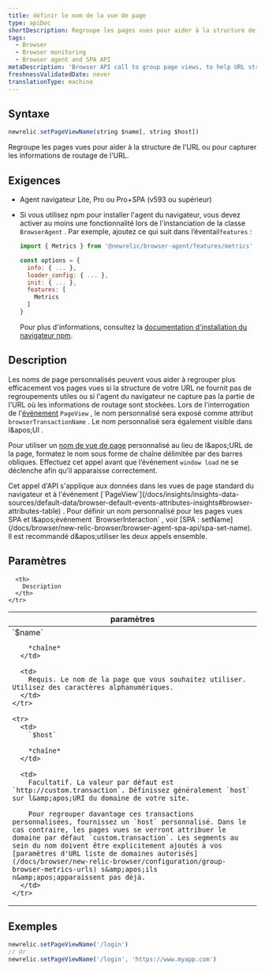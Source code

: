 ```yaml
---
title: définir le nom de la vue de page
type: apiDoc
shortDescription: Regroupe les pages vues pour aider à la structure de l'URL ou pour capturer les informations de routage de l'URL.
tags:
  - Browser
  - Browser monitoring
  - Browser agent and SPA API
metaDescription: 'Browser API call to group page views, to help URL structure or help capture the URL''s routing information.'
freshnessValidatedDate: never
translationType: machine
---
```


## Syntaxe

```js
newrelic.setPageViewName(string $name[, string $host])
```

Regroupe les pages vues pour aider à la structure de l'URL ou pour capturer les informations de routage de l'URL.

## Exigences

* Agent navigateur Lite, Pro ou Pro+SPA (v593 ou supérieur)

* Si vous utilisez npm pour installer l'agent du navigateur, vous devez activer au moins une fonctionnalité lors de l'instanciation de la classe `BrowserAgent` . Par exemple, ajoutez ce qui suit dans l’éventail`features` :

  ```js
  import { Metrics } from '@newrelic/browser-agent/features/metrics'

  const options = {
    info: { ... },
    loader_config: { ... },
    init: { ... },
    features: [
      Metrics
    ]
  }
  ```

  Pour plus d'informations, consultez la [documentation d'installation du navigateur npm](https://www.npmjs.com/package/@newrelic/browser-agent#new-relic-browser-agent).

## Description

Les noms de page personnalisés peuvent vous aider à regrouper plus efficacement vos pages vues si la structure de votre URL ne fournit pas de regroupements utiles ou si l'agent du navigateur ne capture pas la partie de l'URL où les informations de routage sont stockées. Lors de l'interrogation de l'[événement](/docs/using-new-relic/data/understand-data/new-relic-data-types#event-data) `PageView` , le nom personnalisé sera exposé comme attribut `browserTransactionName` . Le nom personnalisé sera également visible dans l&amp;apos;UI <InlinePopover type="browser" />.

Pour utiliser un [nom de vue de page](/docs/browser/new-relic-browser/additional-standard-features/page-views-insights-your-sites-popularity) personnalisé au lieu de l&amp;apos;URL de la page, formatez le nom sous forme de chaîne délimitée par des barres obliques. Effectuez cet appel avant que l’événement `window load` ne se déclenche afin qu’il apparaisse correctement.

<Callout variant="tip">
  Cet appel d'API s'applique aux données dans les vues de page standard du navigateur et à l'événement [`PageView`](/docs/insights/insights-data-sources/default-data/browser-default-events-attributes-insights#browser-attributes-table) . Pour définir un nom personnalisé pour les pages vues SPA et l&amp;apos;événement `BrowserInteraction` , voir [SPA : setName](/docs/browser/new-relic-browser/browser-agent-spa-api/spa-set-name). Il est recommandé d&amp;apos;utiliser les deux appels ensemble.
</Callout>

## Paramètres

<table>
  <thead>
    <tr>
      <th width="25%">
        paramètres
      </th>

      <th>
        Description
      </th>
    </tr>
  </thead>

  <tbody>
    <tr>
      <td>
        `$name`

        *chaîne*
      </td>

      <td>
        Requis. Le nom de la page que vous souhaitez utiliser. Utilisez des caractères alphanumériques.
      </td>
    </tr>

    <tr>
      <td>
        `$host`

        *chaîne*
      </td>

      <td>
        Facultatif. La valeur par défaut est `http://custom.transaction`. Définissez généralement `host` sur l&amp;apos;URI du domaine de votre site.

        Pour regrouper davantage ces transactions personnalisées, fournissez un `host` personnalisé. Dans le cas contraire, les pages vues se verront attribuer le domaine par défaut `custom.transaction`. Les segments au sein du nom doivent être explicitement ajoutés à vos [paramètres d'URL liste de domaines autorisés](/docs/browser/new-relic-browser/configuration/group-browser-metrics-urls) s&amp;apos;ils n&amp;apos;apparaissent pas déjà.
      </td>
    </tr>
  </tbody>
</table>

## Exemples

```js
newrelic.setPageViewName('/login')
// Or
newrelic.setPageViewName('/login', 'https://www.myapp.com')
```